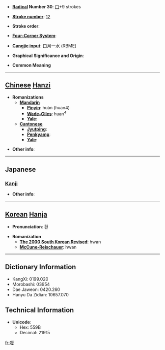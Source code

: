 * '''[[Wiktionary:Chinese radical index| Radical]] Number 30''': [[Wiktionary:Chinese radical index 口|口]]+9 strokes

* '''[[Wiktionary:Chinese total strokes index|Stroke number]]''': [[Wiktionary:Chinese total strokes index 12|12]]

* '''Stroke order''': 

* '''[[Wiktionary:Chinese four corner index|Four-Corner System]]''': 

* '''[[Wiktionary:Chinese Cangjie index|Cangjie input]]''': 口月一水 (RBME)

* '''Graphical Significance and Origin''': 

* '''Common Meaning'''

----

== [[Chinese]] [[Hanzi]] ==

* '''Romanizations'''
** '''[[Mandarin]]'''
*** '''[[Pinyin]]''': huàn (huan4)
*** '''[[Wade-Giles]]''': huan<sup>4</sup>
*** '''[[Yale]]''': 
** '''[[Cantonese]]'''
*** '''[[Jyutping]]''':
*** '''[[Penkyamp]]''': 
*** '''[[Yale]]''': 

* '''Other info''': 

----

==Japanese==
===[[Kanji]]===
{{kanji|on readings=[[かん]] (kan), [[けん]] (ken), [[えん]] (en), [[おん]] (on), [[かい]] (kai), [[け]] (ke), [[か]] (ka), [[わ]] (wa)|kun readings=[[いきどおる]] (ikidooru), [[うれえる]] (ureeru)}}

* '''Other info''':  

----

== [[Korean]] [[Hanja]] ==

* '''Pronunciation''': 환

* '''Romanization'''
** '''[[The 2000 South Korean Revised Romanization|The 2000 South Korean Revised]]''': hwan
** '''[[McCune-Reischauer]]''': hwan

----

== Dictionary Information ==

* KangXi: 0199.020
* Morobashi: 03954
* Dae Jaweon: 0420.260
* Hanyu Da Zidian: 10657.070

== Technical Information ==

* '''Unicode''':
** Hex: 559B
** Decimal: 21915

[[fr:喛]]